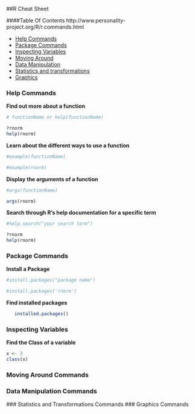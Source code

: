 ##R Cheat Sheet

####Table Of Contents
http://www.personality-project.org/R/r.commands.html

-  [Help Commands](#help)
-  [Package Commands](#package)
-  [Inspecting Variables](#input)
-  [Moving Around ](#moving)
-  [Data Manipulation](#data)
-  [Statistics and transformations](#statistics)
-  [Graphics](#graphics)



### <a name="help"></a>Help Commands 

**Find out more about a function**

```r
# functionName or help(functionName)

?rnorm  
help(rnorm)

```

**Learn about the different ways to use a function**

```r
#example(functionName)

#example(rnorm) 
```

**Display the arguments of a function**

```r
#args(functionName)

args(rnorm)

```              

**Search through R's help documentation for a specific term**
```r
#help.search("your search term")

?rnorm
help(rnorm)
```

### <a name="package"></a> Package Commands

**Install a Package**
```r
#install.packages("package name")

#install.packages('rnorm')
```

**Find installed packages**
```r
   installed.packages()
```


### <a name="input"></a> Inspecting Variables

**Find the Class of a variable**
```r
x <- 3
class(x)

```





### <a name="moving"></a> Moving Around Commands
### <a name="data"></a> Data Manipulation Commands
###<a name="statistics"></a> Statistics and Transformations Commands
### <a name="graphics"></a> Graphics Commands

